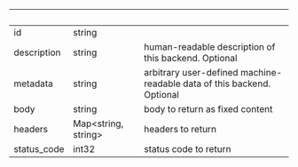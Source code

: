 | &nbsp; | &nbsp; | &nbsp; |
|---|---|---|
| id | string |  |
| description | string | human-readable description of this backend. Optional |
| metadata | string | arbitrary user-defined machine-readable data of this backend. Optional |
| body | string | body to return as fixed content |
| headers | Map&lt;string, string&gt; | headers to return |
| status_code | int32 | status code to return |